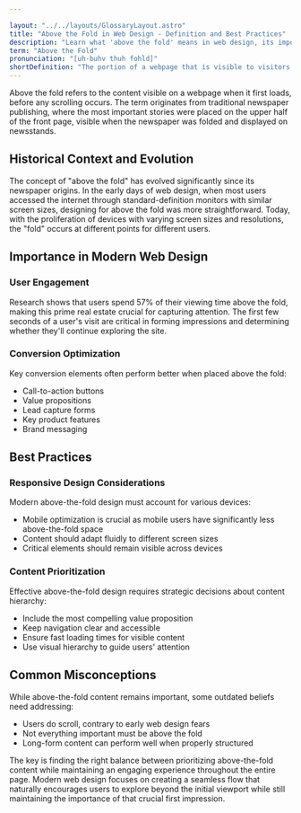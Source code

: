 ```yaml
---

layout: "../../layouts/GlossaryLayout.astro"
title: "Above the Fold in Web Design - Definition and Best Practices"
description: "Learn what 'above the fold' means in web design, its importance for user engagement, and how to optimize content placement for better conversion rates."
term: "Above the Fold"
pronunciation: "[uh-buhv thuh fohld]"
shortDefinition: "The portion of a webpage that is visible to visitors without scrolling, derived from newspaper terminology where the top half of the folded front page was most visible."
---
```


Above the fold refers to the content visible on a webpage when it first loads, before any scrolling occurs. The term originates from traditional newspaper publishing, where the most important stories were placed on the upper half of the front page, visible when the newspaper was folded and displayed on newsstands.

## Historical Context and Evolution

The concept of "above the fold" has evolved significantly since its newspaper origins. In the early days of web design, when most users accessed the internet through standard-definition monitors with similar screen sizes, designing for above the fold was more straightforward. Today, with the proliferation of devices with varying screen sizes and resolutions, the "fold" occurs at different points for different users.

## Importance in Modern Web Design

### User Engagement
Research shows that users spend 57% of their viewing time above the fold, making this prime real estate crucial for capturing attention. The first few seconds of a user's visit are critical in forming impressions and determining whether they'll continue exploring the site.

### Conversion Optimization
Key conversion elements often perform better when placed above the fold:
- Call-to-action buttons
- Value propositions
- Lead capture forms
- Key product features
- Brand messaging

## Best Practices

### Responsive Design Considerations
Modern above-the-fold design must account for various devices:
- Mobile optimization is crucial as mobile users have significantly less above-the-fold space
- Content should adapt fluidly to different screen sizes
- Critical elements should remain visible across devices

### Content Prioritization
Effective above-the-fold design requires strategic decisions about content hierarchy:
- Include the most compelling value proposition
- Keep navigation clear and accessible
- Ensure fast loading times for visible content
- Use visual hierarchy to guide users' attention

## Common Misconceptions

While above-the-fold content remains important, some outdated beliefs need addressing:
- Users do scroll, contrary to early web design fears
- Not everything important must be above the fold
- Long-form content can perform well when properly structured

The key is finding the right balance between prioritizing above-the-fold content while maintaining an engaging experience throughout the entire page. Modern web design focuses on creating a seamless flow that naturally encourages users to explore beyond the initial viewport while still maintaining the importance of that crucial first impression.